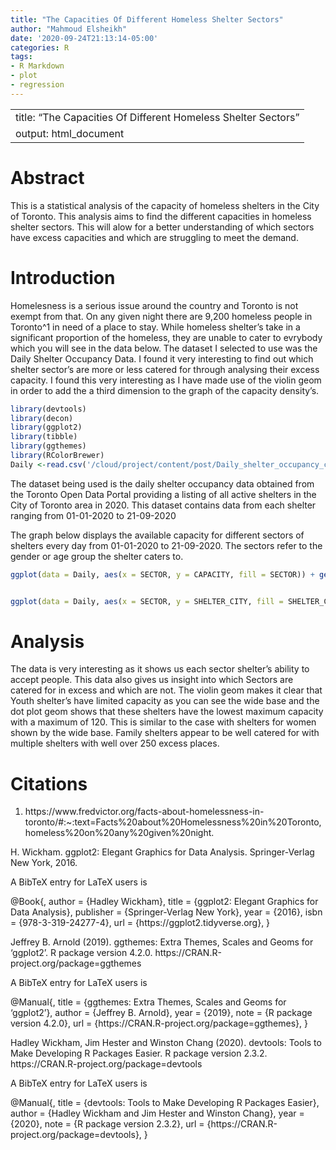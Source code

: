```yaml
---
title: "The Capacities Of Different Homeless Shelter Sectors"
author: "Mahmoud Elsheikh"
date: '2020-09-24T21:13:14-05:00'
categories: R
tags:
- R Markdown
- plot
- regression
---
```

---
title: "The Capacities Of Different Homeless Shelter Sectors"
output: html_document
---




# Abstract
This is a statistical analysis of the capacity of homeless shelters in the City of Toronto. This analysis aims to find the different capacities in homeless shelter sectors. This will alow for a better understanding of which sectors have excess capacities and which are struggling to meet the demand.

# Introduction
Homelesness is a serious issue around the country and Toronto is not exempt from that. On any given night there are 9,200 homeless people in Toronto^1 in need of a place to stay. While homeless shelter's take in a significant proportion of the homeless, they are unable to cater to evrybody which you will see in the data below. The dataset I selected to use was the Daily Shelter Occupancy Data. I found it very interesting to find out which shelter sector's are more or less catered for through analysing their excess capacity. I found this very interesting as I have made use of the violin geom in order to add the a third dimension to the graph of the capacity density's.


```r
library(devtools)
library(decon)
library(ggplot2)
library(tibble)
library(ggthemes)
library(RColorBrewer)
Daily <-read.csv('/cloud/project/content/post/Daily_shelter_occupancy_current.csv')
```

The dataset being used is the daily shelter occupancy data obtained from the Toronto Open Data Portal providing a listing of all active shelters in the City of Toronto area in 2020. This dataset contains data from each shelter ranging from 01-01-2020 to 21-09-2020

The graph below displays the available capacity for different sectors of shelters every day from 01-01-2020 to 21-09-2020. The sectors refer to the gender or age group  the shelter caters to.

```r

ggplot(data = Daily, aes(x = SECTOR, y = CAPACITY, fill = SECTOR)) + geom_point(aes(fill = SECTOR)) + geom_violin(scale="area") + theme_solarized()


ggplot(data = Daily, aes(x = SECTOR, y = SHELTER_CITY, fill = SHELTER_CITY)) + geom_point(aes(fill = SECTOR))

```


# Analysis
The data is very interesting as it shows us each sector shelter's ability to accept people. This data also gives us insight into which Sectors are catered for in excess and which are not. The violin geom makes it clear that Youth shelter's have limited capacity as you can see the wide base and the dot plot geom shows that these shelters have the lowest maximum capacity with a maximum of 120. This is similar to the case with shelters for women shown by the wide base. Family shelters appear to be well catered for with multiple shelters with well over 250 excess places.




# Citations

1. https://www.fredvictor.org/facts-about-homelessness-in-toronto/#:~:text=Facts%20about%20Homelessness%20in%20Toronto,homeless%20on%20any%20given%20night.

  H. Wickham. ggplot2: Elegant Graphics for Data Analysis. Springer-Verlag New
  York, 2016.

A BibTeX entry for LaTeX users is

  @Book{,
    author = {Hadley Wickham},
    title = {ggplot2: Elegant Graphics for Data Analysis},
    publisher = {Springer-Verlag New York},
    year = {2016},
    isbn = {978-3-319-24277-4},
    url = {https://ggplot2.tidyverse.org},
  }


  Jeffrey B. Arnold (2019). ggthemes: Extra Themes, Scales and Geoms for 'ggplot2'.
  R package version 4.2.0. https://CRAN.R-project.org/package=ggthemes

A BibTeX entry for LaTeX users is

  @Manual{,
    title = {ggthemes: Extra Themes, Scales and Geoms for 'ggplot2'},
    author = {Jeffrey B. Arnold},
    year = {2019},
    note = {R package version 4.2.0},
    url = {https://CRAN.R-project.org/package=ggthemes},
  }



Hadley Wickham, Jim Hester and Winston Chang (2020). devtools: Tools to Make
  Developing R Packages Easier. R package version 2.3.2.
  https://CRAN.R-project.org/package=devtools

A BibTeX entry for LaTeX users is

  @Manual{,
    title = {devtools: Tools to Make Developing R Packages Easier},
    author = {Hadley Wickham and Jim Hester and Winston Chang},
    year = {2020},
    note = {R package version 2.3.2},
    url = {https://CRAN.R-project.org/package=devtools},
  }


